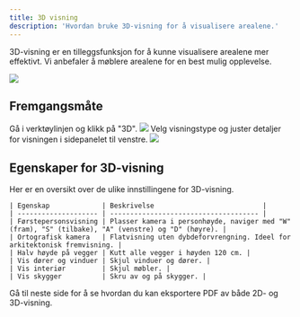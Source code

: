 ```yaml
---
title: 3D visning
description: 'Hvordan bruke 3D-visning for å visualisere arealene.'
---
```


3D-visning er en tilleggsfunksjon for å kunne visualisere arealene mer effektivt. Vi anbefaler å møblere arealene for en best mulig opplevelse.

<Frame type="glass">
    <img src="/images/engine/innstillinger/3d-visning/eksempel.png" />
</Frame>

## Fremgangsmåte

<Steps>
  <Step title="Åpne 3D-visning">
    Gå i verktøylinjen og klikk på "3D".
    <Frame type="glass">
        <img src="/images/engine/innstillinger/3d-visning/steg-1.png" />
    </Frame>
  </Step>
  <Step title="Juster visningsinnstillinger">
    Velg visningstype og juster detaljer for visningen i sidepanelet til venstre.
    <Frame type="glass">
        <img src="/images/engine/innstillinger/3d-visning/steg-2.png" />
    </Frame>
  </Step>
</Steps>

## Egenskaper for 3D-visning

Her er en oversikt over de ulike innstillingene for 3D-visning.

    | Egenskap             | Beskrivelse                           |
    | -------------------- | ------------------------------------- |
    | Førstepersonsvisning | Plasser kamera i personhøyde, naviger med "W" (fram), "S" (tilbake), "A" (venstre) og "D" (høyre). |
    | Ortografisk kamera   | Flatvisning uten dybdeforvrengning. Ideel for arkitektonisk fremvisning. |
    | Halv høyde på vegger | Kutt alle vegger i høyden 120 cm. |
    | Vis dører og vinduer | Skjul vinduer og dører. |
    | Vis interiør         | Skjul møbler. |
    | Vis skygger          | Skru av og på skygger. |

Gå til neste side for å se hvordan du kan eksportere PDF av både 2D- og 3D-visning.
